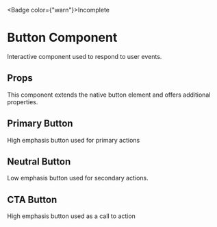 
<Badge color={"warn"}>Incomplete</Badge>

# Button Component

Interactive component used to respond to user events.

<Meta of={ButtonStories} name="Info" />

<Canvas of={ButtonStories.Primary} />

## Props

This component extends the native button element and offers additional properties.

<Controls />

## Primary Button

High emphasis button used for primary actions

<Canvas of={ButtonStories.Primary} />

## Neutral Button

Low emphasis button used for secondary actions.

<Canvas of={ButtonStories.Neutral} />

## CTA Button

High emphasis button used as a call to action

<Canvas of={ButtonStories.CTA} />
